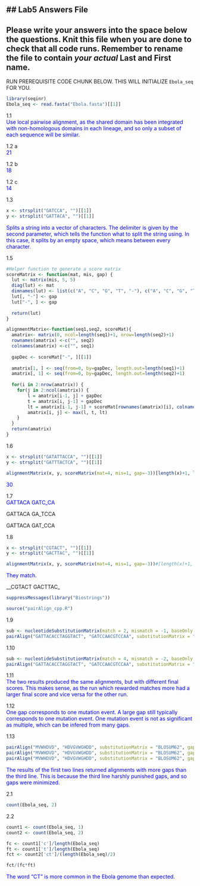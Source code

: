 ## Lab5 Answers File
---
Please write your answers into the space below the questions. Knit this file when you are done to check that all code runs. Remember to rename the file to contain *your actual* Last and First name.
---

RUN PREREQUISITE CODE CHUNK BELOW. THIS WILL INITIALIZE `Ebola_seq` FOR YOU.
```r
library(seqinr)
Ebola_seq <- read.fasta("Ebola.fasta")[[1]]
```

1.1 <br>
<span style="color:blue"> Use local pairwise alignment, as the shared domain has been integrated with non-homologous domains in each lineage, and so only a subset of each sequence will be similar.  \span

1.2 a <br>
<span style="color:blue"> 21 \span

1.2 b <br>
<span style="color:blue"> 18 \span

1.2 c <br>
<span style="color:blue"> 14 \span

1.3 <br>
```r
x <- strsplit("GATCCA", "")[[1]]
y <- strsplit("GATTACA", "")[[1]]
```
<span style="color:blue"> Splits a string into a vector of characters. The delimiter is given by the second parameter, which tells the function what to split the string using. In this case, it splits by an empty space, which means between every character. \span


1.5
```r
#Helper function to generate a score matrix
scoreMatrix <- function(mat, mis, gap) {
  lut <- matrix(mis, 5, 5)
  diag(lut) <- mat
  dimnames(lut) <- list(c("A", "C", "G", "T", "-"), c("A", "C", "G", "T", "-"))
  lut[, "-"] <- gap
  lut["-", ] <- gap
  
  return(lut)
}

alignmentMatrix<-function(seq1,seq2, scoreMat){
  amatrix<- matrix(0, ncol=length(seq1)+1, nrow=length(seq2)+1)
  rownames(amatrix) <-c("", seq2)
  colnames(amatrix) <-c("", seq1)
  
  gapDec <- scoreMat["-", ][[1]]
  
  amatrix[1, ] <- seq(from=0, by=gapDec, length.out=length(seq1)+1)
  amatrix[, 1] <- seq(from=0, by=gapDec, length.out=length(seq2)+1)
  
  for(i in 2:nrow(amatrix)) {
    for(j in 2:ncol(amatrix)) {
        l = amatrix[i-1, j] + gapDec
        t = amatrix[i, j-1] + gapDec
        lt = amatrix[i-1, j-1] + scoreMat[rownames(amatrix)[i], colnames(amatrix)[j]]
        amatrix[i, j] <- max(l, t, lt)
    }
  }
  return(amatrix)
}
```


1.6
```r
x <- strsplit("GATATTACCA", "")[[1]]
y <- strsplit("GATTTACTCA", "")[[1]]

alignmentMatrix(x, y, scoreMatrix(mat=4, mis=1, gap=-3))[length(x)+1, length(y)+1]

```
<span style="color:blue"> 30 \span

1.7 <br>
<span style="color:blue"> 
GATTACA
GATC_CA

GATTACA
GA_TCCA

GATTACA
GAT_CCA
\span

1.8
```r
x <- strsplit("CGTACT", "")[[1]]
y <- strsplit("GACTTAC", "")[[1]]

alignmentMatrix(x, y, scoreMatrix(mat=4, mis=1, gap=-3))#[length(x)+1, length(y)+1]
```
<span style="color:blue"> 
They match.

__CGTACT
GACTTAC_ \span

```r
suppressMessages(library("Biostrings"))

source("pairAlign_cpp.R")
```


1.9
```r
sub <- nucleotideSubstitutionMatrix(match = 2, mismatch = -1, baseOnly = TRUE)
pairAlign("GATTACACCTAGGTACT", "GATCCAACGTCCAA", substitutionMatrix = "sub", gapExtension = -2, type = "global")
```

1.10 <br>
```r
sub <- nucleotideSubstitutionMatrix(match = 4, mismatch = -2, baseOnly = TRUE)
pairAlign("GATTACACCTAGGTACT", "GATCCAACGTCCAA", substitutionMatrix = "sub", gapExtension = -3, type = "global")
```

1.11 <br>
<span style="color:blue"> The two results produced the same alignments, but with different final scores. This makes sense, as the run which rewarded matches more had a larger final score and vice versa for the other run.  \span

1.12 <br>
<span style="color:blue"> One gap corresponds to one mutation event. A large gap still typically corresponds to one mutation event. One mutation event is not as significant as multiple, which can be infered from many gaps. \span

1.13 <br>
```r
pairAlign("MVWHDVD", "HDVGVWGHDD", substitutionMatrix = "BLOSUM62", gapOpening=0, gapExtension = 0, type = "global")
pairAlign("MVWHDVD", "HDVGVWGHDD", substitutionMatrix = "BLOSUM62", gapOpening=0, gapExtension = -3, type = "global")
pairAlign("MVWHDVD", "HDVGVWGHDD", substitutionMatrix = "BLOSUM62", gapOpening=-6, gapExtension = -1, type = "global")
```
<span style="color:blue"> The results of the first two lines returned alignments with more gaps than the third line. This is because the third line harshly punished gaps, and so gaps were minimized.  \span

2.1
```r
count(Ebola_seq, 2)
```

2.2
```r
count1 <- count(Ebola_seq, 1)
count2 <- count(Ebola_seq, 2)

fc <- count1['c']/length(Ebola_seq)
ft <- count1['t']/length(Ebola_seq)
fct <- count2['ct']/(length(Ebola_seq)/2)

fct/(fc*ft)
```
<span style="color:blue"> The word "CT" is more common in the Ebola genome than expected. \span